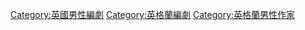 [[Category:英國男性編劇|Category:英國男性編劇]]
[[Category:英格蘭編劇|Category:英格蘭編劇]]
[[Category:英格蘭男性作家|Category:英格蘭男性作家]]